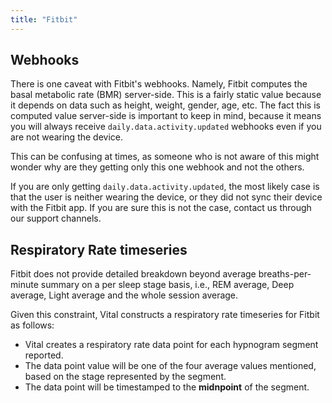 ```yaml
---
title: "Fitbit"
---
```


## Webhooks

There is one caveat with Fitbit's webhooks. Namely, Fitbit computes the basal metabolic rate (BMR) server-side. This is a fairly static value because it depends on data such as height, weight, gender, age, etc. The fact this is computed value server-side is important to keep in mind, because it means you will always receive `daily.data.activity.updated` webhooks even if you are not wearing the device.

This can be confusing at times, as someone who is not aware of this might wonder why are they getting only this one webhook and not the others.

If you are only getting `daily.data.activity.updated`, the most likely case is that the user is neither wearing the device, or they did not sync their device with the Fitbit app. If you are sure this is not the case, contact us through our support channels.

## Respiratory Rate timeseries

Fitbit does not provide detailed breakdown beyond average breaths-per-minute summary on a per sleep stage basis, i.e.,
REM average, Deep average, Light average and the whole session average.

Given this constraint, Vital constructs a respiratory rate timeseries for Fitbit as follows:

* Vital creates a respiratory rate data point for each hypnogram segment reported.
* The data point value will be one of the four average values mentioned, based on the stage represented by the segment.
* The data point will be timestamped to the **midnpoint** of the segment.
